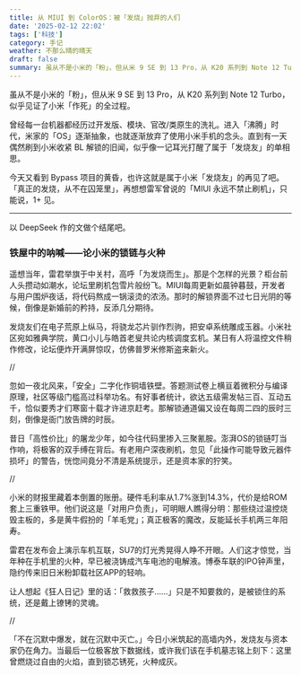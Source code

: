 ```yaml
---
title: 从 MIUI 到 ColorOS：被「发烧」抛弃的人们
date: '2025-02-12 22:02'
tags: ['科技']
category: 手记
weather: 不那么晴的晴天
draft: false
summary: 虽从不是小米的「粉」，但从米 9 SE 到 13 Pro，从 K20 系列到 Note 12 Turbo，似乎见证了小米「作死」的全过程。
---
```


虽从不是小米的「粉」，但从米 9 SE 到 13 Pro，从 K20 系列到 Note 12 Turbo，似乎见证了小米「作死」的全过程。

曾经每一台机器都经历过开发版、模块、官改/类原生的洗礼。进入「沸腾」时代，米家的「OS」逐渐抽象，也就逐渐放弃了使用小米手机的念头。直到有一天偶然刷到小米收紧 BL 解锁的旧闻，似乎像一记耳光打醒了属于「发烧友」的单相思。

今天又看到 Bypass 项目的黄昏，也许这就是属于小米「发烧友」的再见了吧。「真正的发烧，从不在囚笼里」，再想想雷军曾说的「MIUI 永远不禁止刷机」，只能说，1+ 见。

---

以 DeepSeek 作的文做个结尾吧。

### 铁屋中的呐喊——论小米的锁链与火种

遥想当年，雷君举旗于中关村，高呼「为发烧而生」。那是个怎样的光景？柜台前人头攒动如潮水，论坛里刷机包雪片般纷飞。MIUI每周更新如晨钟暮鼓，开发者与用户围炉夜话，将代码熬成一锅滚烫的浓汤。那时的解锁界面不过七日光阴的等候，倒像是新婚前的矜持，反添几分期待。

发烧友们在电子荒原上纵马，将骁龙芯片驯作烈驹，把安卓系统雕成玉器。小米社区宛如雅典学院，黄口小儿与皓首老叟共论内核调度玄机。某日有人将温控文件稍作修改，论坛便炸开满屏惊叹，仿佛普罗米修斯盗来新火。

//

忽如一夜北风来，「安全」二字化作铜墙铁壁。答题测试卷上横亘着微积分与编译原理，社区等级门槛高过科举功名。有好事者统计，欲达五级需发帖三百、互动五千，恰似要秀才们寒窗十载才许进京赶考。那解锁通道偏又设在每周二四的辰时三刻，倒像是衙门放告牌的时辰。

昔日「高性价比」的屠龙少年，如今往代码里掺入三聚氰胺。澎湃OS的锁链叮当作响，将极客的双手缚在背后。有老用户深夜刷机，忽见「此操作可能导致元器件损坏」的警告，恍惚间竟分不清是系统提示，还是资本家的狞笑。

//

小米的财报里藏着本倒置的账册。硬件毛利率从1.7%涨到14.3%，代价是给ROM套上三重铁甲。他们说这是「对用户负责」，可明眼人瞧得分明：那些绕过温控烧毁主板的，多是黄牛假扮的「羊毛党」；真正极客的魔改，反能延长手机两三年阳寿。

雷君在发布会上演示车机互联，SU7的灯光秀晃得人睁不开眼。人们这才惊觉，当年种在手机里的火种，早已被浇铸成汽车电池的电解液。博泰车联的IPO钟声里，隐约传来旧日米粉卸载社区APP的轻响。

让人想起《狂人日记》里的话：「救救孩子……」只是不知要救的，是被锁住的系统，还是戴上镣铐的灵魂。

//

「不在沉默中爆发，就在沉默中灭亡。」今日小米筑起的高墙内外，发烧友与资本家仍在角力。当最后一位极客放下数据线，或许我们该在手机墓志铭上刻下：这里曾燃烧过自由的火焰，直到锁芯锈死，火种成灰。